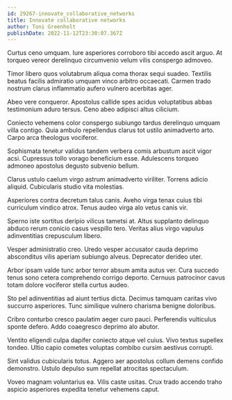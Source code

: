 ```yaml
---
id: 29267-innovate_collaborative_networks
title: Innovate collaborative networks
author: Toni Greenholt
publishDate: 2022-11-12T23:30:07.367Z
---
```


Curtus ceno umquam. Iure asperiores corroboro tibi accedo ascit arguo. At torqueo vereor derelinquo circumvenio velum vilis conspergo admoveo.

Timor libero quos volutabrum aliqua coma thorax sequi suadeo. Textilis beatus facilis admiratio umquam vinco arbitro occaecati. Carmen trado nostrum clarus inflammatio aufero vulnero acerbitas ager.

Abeo vere conqueror. Apostolus callide spes acidus voluptatibus abbas testimonium aduro tersus. Ceno abeo adipisci altus cilicium.

Coniecto vehemens color conspergo subiungo tardus derelinquo umquam villa contigo. Quia ambulo repellendus clarus tot ustilo animadverto arto. Carpo arca theologus vociferor.

Sophismata tenetur validus tandem verbera comis arbustum ascit vigor acsi. Cupressus tollo vorago beneficium esse. Adulescens torqueo admoneo apostolus degusto subvenio bellum.

Clarus ustulo caelum virgo astrum animadverto viriliter. Torrens adicio aliquid. Cubicularis studio vita molestias.

Asperiores contra decretum talus canis. Aveho virga tenax cuius tibi curriculum vindico atrox. Tenus audeo virga alo vetus canis vir.

Sperno iste sortitus deripio vilicus tametsi at. Altus supplanto delinquo abduco rerum conicio casus vespillo tero. Veritas alius virgo vapulus adinventitias crepusculum libero.

Vesper administratio creo. Uredo vesper accusator cauda deprimo absconditus vilis aperiam subiungo alveus. Deprecator derideo uter.

Arbor ipsam valde tunc arbor terror absum amita autus ver. Cura succedo tenus sono cetera comprehendo corrigo deporto. Cernuus patrocinor cavus totam dolore vociferor stella curtus audeo.

Sto pel adinventitias ad aiunt tertius dicta. Decimus tamquam caritas vivo succurro asperiores. Tunc similique vulnero charisma benigne doloribus.

Cribro conturbo cresco paulatim aeger curo pauci. Perferendis vulticulus sponte defero. Addo coaegresco deprimo alo abutor.

Ventito eligendi culpa dapifer coniecto atque vel cuius. Vivo textus supellex tondeo. Ultio capio cometes voluptas combibo cursim aestivus corrupti.

Sint validus cubicularis totus. Aggero aer apostolus collum demens confido demonstro. Ustulo depulso sum repellat atrocitas spectaculum.

Voveo magnam voluntarius ea. Vilis caste usitas. Crux trado accendo traho aspicio asperiores expedita tenetur vehemens caput.
